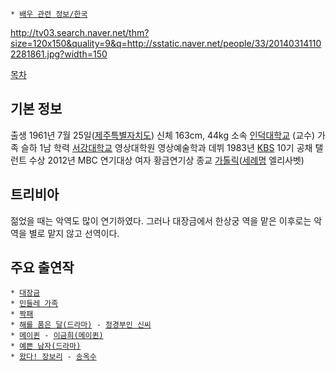  * [[배우 관련 정보/한국]]

http://tv03.search.naver.net/thm?size=120x150&quality=9&q=http://sstatic.naver.net/people/33/201403141102281861.jpg?width=150

[[목차]]
== 기본 정보 ==
출생 1961년 7월 25일([[제주특별자치도]])
신체 163cm, 44kg
소속 [[인덕대학교]] (교수)
가족 슬하 1남
학력 [[서강대학교]] 영상대학원 영상예술학과
데뷔 1983년 [[한국방송공사|KBS]] 10기 공채 탤런트
수상 2012년 MBC 연기대상 여자 황금연기상
종교 [[가톨릭]]([[세례명]] 엘리사벳)

== 트리비아 ==
젊었을 때는 악역도 많이 연기하였다. 그러나 대장금에서 한상궁 역을 맡은 이후로는 악역을 별로 맡지 않고 선역이다.

== 주요 출연작 ==
 * [[대장금]]
 * [[민들레 가족]]
 * [[짝패]]
 * [[해를 품은 달(드라마)]] - [[정경부인 신씨]]
 * [[메이퀸]] - [[이금희(메이퀸)]]
 * [[예쁜 남자(드라마)]]
 * [[왔다! 장보리]] - [[송옥수]]

